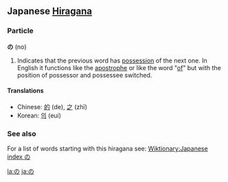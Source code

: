 == Japanese [[Hiragana]] ==

===Particle===<!-- somtimes also called a postposition -->
'''の''' (no)

# Indicates that the previous word has [[possessive|possession]] of the next one. In English it functions like the [[apostrophe]] or like the word "[[of]]" but with the position of possessor and possessee switched.

====Translations====
*Chinese: [[的]] (de), [[之]] (zhī)
*Korean: [[의]] (eui)

===See also===
For a list of words starting with this hiragana see: [[Wiktionary:Japanese index の]]

[[la:の]]
[[ja:の]]